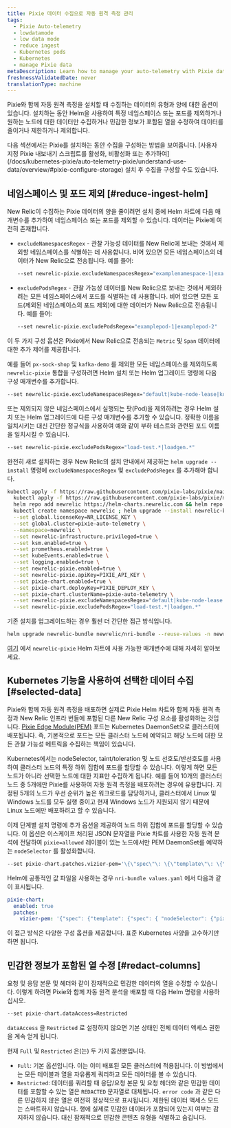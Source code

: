 ```yaml
---
title: Pixie 데이터 수집으로 자동 원격 측정 관리
tags:
  - Pixie Auto-telemetry
  - lowdatamode
  - low data mode
  - reduce ingest
  - Kubernetes pods
  - Kubernetes
  - manage Pixie data
metaDescription: Learn how to manage your auto-telemetry with Pixie data ingest
freshnessValidatedDate: never
translationType: machine
---
```


Pixie와 함께 자동 원격 측정을 설치할 때 수집하는 데이터의 유형과 양에 대한 옵션이 있습니다. 설치하는 동안 Helm을 사용하여 특정 네임스페이스 또는 포드를 제외하거나 원하는 노드에 대한 데이터만 수집하거나 민감한 정보가 포함된 열을 수정하여 데이터를 줄이거나 제한하거나 제외합니다.

<Callout variant="important">
  다음 섹션에서는 Pixie를 설치하는 동안 수집을 구성하는 방법을 보여줍니다. [사용자 지정 Pixie 내보내기 스크립트를 활성화, 비활성화 또는 추가하여](/docs/kubernetes-pixie/auto-telemetry-pixie/understand-use-data/overview/#pixie-configure-storage) 설치 후 수집을 구성할 수도 있습니다.
</Callout>

## 네임스페이스 및 포드 제외 [#reduce-ingest-helm]

New Relic이 수집하는 Pixie 데이터의 양을 줄이려면 설치 중에 Helm 차트에 다음 매개변수를 추가하여 네임스페이스 또는 포드를 제외할 수 있습니다. 데이터는 Pixie에 여전히 존재합니다.

* `excludeNamespacesRegex` - 관찰 가능성 데이터를 New Relic에 보내는 것에서 제외할 네임스페이스를 식별하는 데 사용합니다. 비어 있으면 모든 네임스페이스의 데이터가 New Relic으로 전송됩니다. 예를 들어:

  ```sh
  --set newrelic-pixie.excludeNamespacesRegex="examplenamespace-1|examplenamespace-2"
  ```

* `excludePodsRegex` - 관찰 가능성 데이터를 New Relic으로 보내는 것에서 제외하려는 모든 네임스페이스에서 포드를 식별하는 데 사용합니다. 비어 있으면 모든 포드(제외된 네임스페이스의 포드 제외)에 대한 데이터가 New Relic으로 전송됩니다. 예를 들어:

  ```sh
  --set newrelic-pixie.excludePodsRegex="examplepod-1|examplepod-2"
  ```

이 두 가지 구성 옵션은 Pixie에서 New Relic으로 전송되는 `Metric` 및 `Span` 데이터에 대한 추가 제어를 제공합니다.

예를 들어 `px-sock-shop` 및 `kafka-demo` 를 제외한 모든 네임스페이스를 제외하도록 `newrelic-pixie` 통합을 구성하려면 Helm 설치 또는 Helm 업그레이드 명령에 다음 구성 매개변수를 추가합니다.

```sh
--set newrelic-pixie.excludeNamespacesRegex="default|kube-node-lease|kube-public|kube-system|newrelic|newrelic-custom-metrics|olm|px-operator"
```

또는 제외되지 않은 네임스페이스에서 실행되는 팟(Pod)을 제외하려는 경우 Helm 설치 또는 Helm 업그레이드에 다른 구성 매개변수를 추가할 수 있습니다. 정확한 이름을 일치시키는 대신 간단한 정규식을 사용하여 예와 같이 부하 테스트와 관련된 포드 이름을 일치시킬 수 있습니다.

```sh
--set newrelic-pixie.excludePodsRegex="load-test.*|loadgen.*"
```

완전히 새로 설치하는 경우 New Relic의 설치 안내에서 제공하는 `helm upgrade --install` 명령에 `excludeNamespacesRegex` 및 `excludePodsRegex` 를 추가해야 합니다.

```sh
kubectl apply -f https://raw.githubusercontent.com/pixie-labs/pixie/main/k8s/operator/crd/base/px.dev_viziers.yaml && \
  kubectl apply -f https://raw.githubusercontent.com/pixie-labs/pixie/main/k8s/operator/helm/crds/olm_crd.yaml && \
  helm repo add newrelic https://helm-charts.newrelic.com && helm repo update && \
  kubectl create namespace newrelic ; helm upgrade --install newrelic-bundle newrelic/nri-bundle \
  --set global.licenseKey=NR_LICENSE_KEY \
  --set global.cluster=pixie-auto-telemetry \
  --namespace=newrelic \
  --set newrelic-infrastructure.privileged=true \
  --set ksm.enabled=true \
  --set prometheus.enabled=true \
  --set kubeEvents.enabled=true \
  --set logging.enabled=true \
  --set newrelic-pixie.enabled=true \
  --set newrelic-pixie.apiKey=PIXIE_API_KEY \
  --set pixie-chart.enabled=true \
  --set pixie-chart.deployKey=PIXIE_DEPLOY_KEY \
  --set pixie-chart.clusterName=pixie-auto-telemetry \
  --set newrelic-pixie.excludeNamespacesRegex="default|kube-node-lease|kube-public|kube-system|newrelic|newrelic-custom-metrics|olm|px-operator" \
  --set newrelic-pixie.excludePodsRegex="load-test.*|loadgen.*"
```

기존 설치를 업그레이드하는 경우 훨씬 더 간단한 접근 방식입니다.

```sh
helm upgrade newrelic-bundle newrelic/nri-bundle --reuse-values -n newrelic --set newrelic-pixie.excludeNamespacesRegex="default|kube-node-lease|kube-public|kube-system|newrelic|newrelic-custom-metrics|olm|px-operator"
```

[여기](https://github.com/newrelic/helm-charts/tree/master/charts/newrelic-pixie#chart-details) 에서 `newrelic-pixie` Helm 차트에 사용 가능한 매개변수에 대해 자세히 알아보세요.

## Kubernetes 기능을 사용하여 선택한 데이터 수집 [#selected-data]

Pixie와 함께 자동 원격 측정을 배포하면 실제로 Pixie Helm 차트와 함께 자동 원격 측정과 New Relic 인프라 번들에 포함된 다른 New Relic 구성 요소를 활성화하는 것입니다. [Pixie Edge Module(PEM)](https://docs.pixielabs.ai/tutorials/custom-data/distributed-bpftrace-deployment#background) 포드는 Kubernetes DaemonSet으로 클러스터에 배포됩니다. 즉, 기본적으로 포드는 모든 클러스터 노드에 예약되고 해당 노드에 대한 모든 관찰 가능성 메트릭을 수집하는 책임이 있습니다.

Kubernetes에서는 nodeSelector, taint/toleration 및 노드 선호도/반선호도를 사용하여 클러스터 노드의 특정 하위 집합에 포드를 할당할 수 있습니다. 이렇게 하면 모든 노드가 아니라 선택한 노드에 대한 지표만 수집하게 됩니다. 예를 들어 10개의 클러스터 노드 중 5개에만 Pixie를 사용하여 자동 원격 측정을 배포하려는 경우에 유용합니다. 지정된 5개의 노드가 우선 순위가 높은 워크로드를 담당하거나, 클러스터에서 Linux 및 Windows 노드를 모두 실행 중이고 현재 Windows 노드가 지원되지 않기 때문에 Linux 노드에만 배포하려고 할 수 있습니다.

이제 단계별 설치 명령에 추가 옵션을 제공하여 노드 하위 집합에 포드를 할당할 수 있습니다. 이 옵션은 이스케이프 처리된 JSON 문자열을 Pixie 차트를 사용한 자동 원격 분석에 전달하여 `pixie=allowed` 레이블이 있는 노드에서만 PEM DaemonSet를 예약하는 `nodeSelector` 를 활성화합니다.

```sh
--set pixie-chart.patches.vizier-pem='\{\"spec\"\: \{\"template\"\: \{\"spec\"\: \{ \"nodeSelector\"\: \{\"pixie\"\: \"allowed\" \}\}\}\}\}'
```

Helm에 공통적인 값 파일을 사용하는 경우 `nri-bundle values.yaml` 에서 다음과 같이 표시됩니다.

```yml
pixie-chart:
  enabled: true
  patches:
    vizier-pem: '{"spec": {"template": {"spec": { "nodeSelector": {"pixie": "allowed" }}}}}'
```

이 접근 방식은 다양한 구성 옵션을 제공합니다. 표준 Kubernetes 사양을 고수하기만 하면 됩니다.

## 민감한 정보가 포함된 열 수정 [#redact-columns]

요청 및 응답 본문 및 헤더와 같이 잠재적으로 민감한 데이터의 열을 수정할 수 있습니다. 이렇게 하려면 Pixie와 함께 자동 원격 분석을 배포할 때 다음 Helm 명령을 사용하십시오.

```sh
--set pixie-chart.dataAccess=Restricted
```

`dataAccess` 을 `Restricted` 로 설정하지 않으면 기본 상태인 전체 데이터 액세스 권한을 계속 얻게 됩니다.

현재 `Full` 및 `Restricted` 은(는) 두 가지 옵션뿐입니다.

* `Full`: 기본 옵션입니다. 이는 이미 배포된 모든 클러스터에 적용됩니다. 이 방법에서는 모든 테이블과 열을 자유롭게 쿼리하고 모든 데이터를 볼 수 있습니다.
* `Restricted`: 데이터를 쿼리할 때 응답/요청 본문 및 요청 헤더와 같은 민감한 데이터를 포함할 수 있는 열은 `REDACTED` 문자열로 대체됩니다. `error code` 과 같은 다른 민감하지 않은 열은 여전히 정상적으로 표시됩니다. 제한된 데이터 액세스 모드는 스마트하지 않습니다. 행에 실제로 민감한 데이터가 포함되어 있는지 여부는 감지하지 않습니다. 대신 잠재적으로 민감한 콘텐츠 유형을 식별하고 숨깁니다.